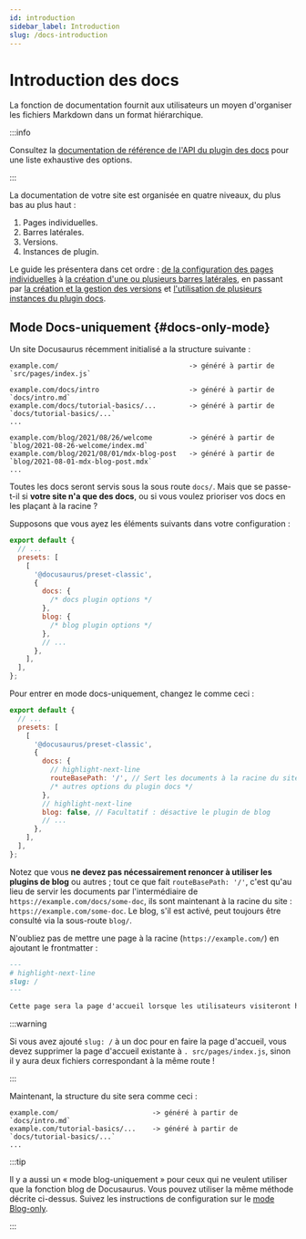 ```yaml
---
id: introduction
sidebar_label: Introduction
slug: /docs-introduction
---
```


# Introduction des docs

La fonction de documentation fournit aux utilisateurs un moyen d'organiser les fichiers Markdown dans un format hiérarchique.

:::info

Consultez la [documentation de référence de l'API du plugin des docs](./../../api/plugins/plugin-content-docs.mdx) pour une liste exhaustive des options.

:::

La documentation de votre site est organisée en quatre niveaux, du plus bas au plus haut :

1. Pages individuelles.
2. Barres latérales.
3. Versions.
4. Instances de plugin.

Le guide les présentera dans cet ordre : [de la configuration des pages individuelles](./docs-create-doc.mdx) à [la création d'une ou plusieurs barres latérales](./sidebar/index.mdx), en passant par [la création et la gestion des versions](./versioning.mdx) et [l'utilisation de plusieurs instances du plugin docs](./docs-multi-instance.mdx).

## Mode Docs-uniquement {#docs-only-mode}

Un site Docusaurus récemment initialisé a la structure suivante :

```
example.com/                                -> généré à partir de `src/pages/index.js`

example.com/docs/intro                      -> généré à partir de `docs/intro.md`
example.com/docs/tutorial-basics/...        -> généré à partir de `docs/tutorial-basics/...`
...

example.com/blog/2021/08/26/welcome         -> généré à partir de `blog/2021-08-26-welcome/index.md`
example.com/blog/2021/08/01/mdx-blog-post   -> généré à partir de `blog/2021-08-01-mdx-blog-post.mdx`
...
```

Toutes les docs seront servis sous la sous route `docs/`. Mais que se passe-t-il si **votre site n'a que des docs**, ou si vous voulez prioriser vos docs en les plaçant à la racine ?

Supposons que vous ayez les éléments suivants dans votre configuration :

```js title="docusaurus.config.js"
export default {
  // ...
  presets: [
    [
      '@docusaurus/preset-classic',
      {
        docs: {
          /* docs plugin options */
        },
        blog: {
          /* blog plugin options */
        },
        // ...
      },
    ],
  ],
};
```

Pour entrer en mode docs-uniquement, changez le comme ceci :

```js title="docusaurus.config.js"
export default {
  // ...
  presets: [
    [
      '@docusaurus/preset-classic',
      {
        docs: {
          // highlight-next-line
          routeBasePath: '/', // Sert les documents à la racine du site
          /* autres options du plugin docs */
        },
        // highlight-next-line
        blog: false, // Facultatif : désactive le plugin de blog
        // ...
      },
    ],
  ],
};
```

Notez que vous **ne devez pas nécessairement renoncer à utiliser les plugins de blog** ou autres ; tout ce que fait `routeBasePath: '/'`, c'est qu'au lieu de servir les documents par l'intermédiaire de `https://example.com/docs/some-doc`, ils sont maintenant à la racine du site : `https://example.com/some-doc`. Le blog, s'il est activé, peut toujours être consulté via la sous-route `blog/`.

N'oubliez pas de mettre une page à la racine (`https://example.com/`) en ajoutant le frontmatter :

```md title="docs/intro.md"
---
# highlight-next-line
slug: /
---

Cette page sera la page d'accueil lorsque les utilisateurs visiteront https://example.com/.
```

:::warning

Si vous avez ajouté `slug: /` à un doc pour en faire la page d'accueil, vous devez supprimer la page d'accueil existante à `. src/pages/index.js`, sinon il y aura deux fichiers correspondant à la même route !

:::

Maintenant, la structure du site sera comme ceci :

```
example.com/                       -> généré à partir de `docs/intro.md`
example.com/tutorial-basics/...    -> généré à partir de `docs/tutorial-basics/...`
...
```

:::tip

Il y a aussi un « mode blog-uniquement » pour ceux qui ne veulent utiliser que la fonction blog de Docusaurus. Vous pouvez utiliser la même méthode décrite ci-dessus. Suivez les instructions de configuration sur le [mode Blog-only](../../blog.mdx#blog-only-mode).

:::
